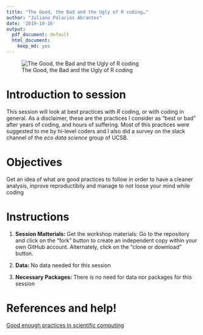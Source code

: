 ```yaml
---
title: "The Good, the Bad and the Ugly of R coding…"
author: "Juliano Palacios Abrantes"
date: '2019-10-16'
output:
  pdf_document: default
  html_document:
    keep_md: yes
---
```


![The Good, the Bad and the Ugly of R coding](./Images/GoBaUg.png)


# Introduction to session

This session will look at best practices with *R* coding, or with coding in general. As a disclaimer, these are the practices I consider as "best or bad" after years of coding, and hours of suffering. Most of this practices were suggested to me by hi-level coders and I also did a survey on the slack channel of the *eco data science* group of UCSB. 

# Objectives

Get an idea of what are good practices to follow in order to have a cleaner analysis, inprove reproductibily and manage to not loose your mind while coding

# Instructions

1. **Session Matterials:** Get the workshop materials: Go to the repository and click on the "fork" button to create an independent copy within your own GitHub account. Alternately, click on the "clone or download" button. 

2. **Data:** No data needed for this session

3. **Necessary Packages:** There is no need for data nor packages for this session

# References and help!

[Good enough practices in scientific computing
](https://journals.plos.org/ploscompbiol/article?id=10.1371/journal.pcbi.1005510)
